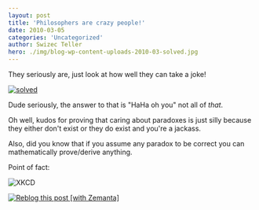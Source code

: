 ```yaml
---
layout: post
title: 'Philosophers are crazy people!'
date: 2010-03-05
categories: 'Uncategorized'
author: Swizec Teller
hero: ./img/blog-wp-content-uploads-2010-03-solved.jpg
---
```

They seriously are, just look at how well they can take a joke!



[![](http://swizec.com/blog/wp-content/uploads/2010/03/solved.jpg "solved")](./img/blog-wp-content-uploads-2010-03-solved.jpg)



Dude seriously, the answer to that is "HaHa oh you" not all of _that_.



Oh well, kudos for proving that caring about paradoxes is just silly because they either don't exist or they do exist and you're a jackass.



Also, did you know that if you assume any paradox to be correct you can mathematically prove/derive anything.



Point of fact:



![](./img/blog-wp-content-uploads-2010-03-principle_of_explosion.png "XKCD")

[![Reblog this post \[with Zemanta\]](http://img.zemanta.com/reblog_e.png?x-id=e60ec404-20d8-4ab6-ac8e-4aa72a47f455)](http://reblog.zemanta.com/zemified/e60ec404-20d8-4ab6-ac8e-4aa72a47f455/ "Reblog this post \[with Zemanta]")